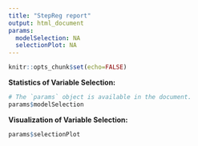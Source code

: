 ```yaml
---
title: "StepReg report"
output: html_document
params:
  modelSelection: NA
  selectionPlot: NA
---
```


```r
knitr::opts_chunk$set(echo=FALSE)
```

**Statistics of Variable Selection:**

```r
# The `params` object is available in the document.
params$modelSelection
```

**Visualization of Variable Selection:**

```r
params$selectionPlot
```